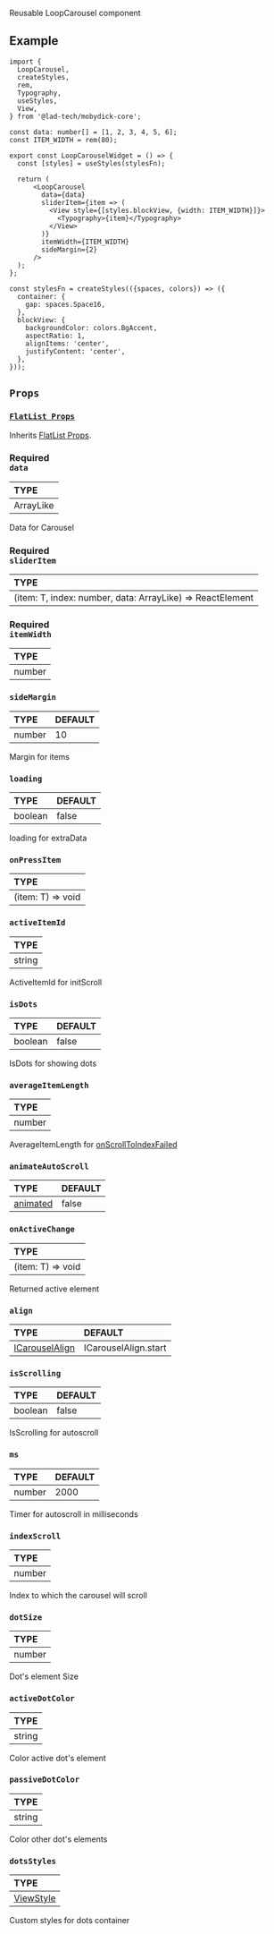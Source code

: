 
<ReactPlayer playing controls url={Carousel} />

Reusable LoopCarousel component

## Example

```tsx
import {
  LoopCarousel,
  createStyles,
  rem,
  Typography,
  useStyles,
  View,
} from '@lad-tech/mobydick-core';

const data: number[] = [1, 2, 3, 4, 5, 6];
const ITEM_WIDTH = rem(80);

export const LoopCarouselWidget = () => {
  const [styles] = useStyles(stylesFn);

  return (
      <LoopCarousel
        data={data}
        sliderItem={item => (
          <View style={[styles.blockView, {width: ITEM_WIDTH}]}>
            <Typography>{item}</Typography>
          </View>
        )}
        itemWidth={ITEM_WIDTH}
        sideMargin={2}
      />
  );
};

const stylesFn = createStyles(({spaces, colors}) => ({
  container: {
    gap: spaces.Space16,
  },
  blockView: {
    backgroundColor: colors.BgAccent,
    aspectRatio: 1,
    alignItems: 'center',
    justifyContent: 'center',
  },
}));

```

## `Props`

### [`FlatList Props`](https://reactnative.dev/docs/touchableopacity#props)

Inherits [FlatList Props](https://reactnative.dev/docs/flatlist#props).

### <div class="label required basic">Required</div>**`data`**

| TYPE      |
|:----------|
| ArrayLike |

Data for Carousel

### <div class="label required basic">Required</div>**`sliderItem`**

| TYPE                                                      |
|:----------------------------------------------------------|
| (item: T, index: number, data: ArrayLike) => ReactElement |

### <div class="label required basic">Required</div>**`itemWidth`**

| TYPE   |
|:-------|
| number |

### `sideMargin`

| TYPE   | DEFAULT |
|:-------|:--------|
| number | 10      |

Margin for items

### `loading`

| TYPE    | DEFAULT |
|:--------|:--------|
| boolean | false   |

loading for extraData

### `onPressItem`

| TYPE              |
|:------------------|
| (item: T) => void |


### `activeItemId`

| TYPE   |
|:-------|
| string |

ActiveItemId for initScroll

### `isDots`

| TYPE    | DEFAULT |
|:--------|:--------|
| boolean | false   |

IsDots for showing dots

### `averageItemLength`

| TYPE   |
|:-------|
| number |

AverageItemLength for [onScrollToIndexFailed](https://reactnative.dev/docs/virtualizedlist#onscrolltoindexfailed)


### `animateAutoScroll`
| TYPE                                                                    | DEFAULT |
|:------------------------------------------------------------------------|:--------|
| [animated](https://reactnative.dev/docs/virtualizedlist#scrolltooffset) | false   |

### `onActiveChange`

| TYPE              |
|:------------------|
| (item: T) => void |

Returned active element

### `align`
| TYPE                                                                                                                     | DEFAULT              |
|:-------------------------------------------------------------------------------------------------------------------------|:---------------------|
| [ICarouselAlign](https://github.com/lad-tech/mobydick/blob/main/packages/core/src/other/components/Carousel/types.ts#L5) | ICarouselAlign.start |

### `isScrolling`

| TYPE    | DEFAULT |
|:--------|:--------|
| boolean | false   |

IsScrolling for autoscroll

### `ms`
| TYPE   | DEFAULT |
|:-------|:--------|
| number | 2000    |

Timer for autoscroll in milliseconds

### `indexScroll`

| TYPE   |
|:-------|
| number |

Index to which the carousel will scroll

### `dotSize`

| TYPE   |
|:-------|
| number |

Dot's element Size

### `activeDotColor`

| TYPE   |
|:-------|
| string |

Color active dot's element

### `passiveDotColor`

| TYPE   |
|:-------|
| string |

Color other dot's elements

### `dotsStyles`

| TYPE                                                             |
|:-----------------------------------------------------------------|
| [ViewStyle](https://reactnative.dev/docs/view-style-props#props) |

Custom styles for dots container
